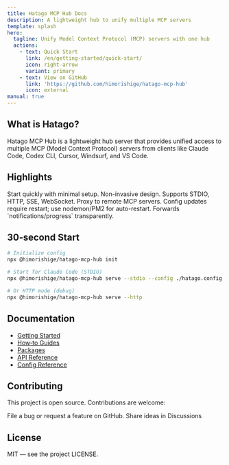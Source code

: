 ```yaml
---
title: Hatago MCP Hub Docs
description: A lightweight hub to unify multiple MCP servers
template: splash
hero:
  tagline: Unify Model Context Protocol (MCP) servers with one hub
  actions:
    - text: Quick Start
      link: /en/getting-started/quick-start/
      icon: right-arrow
      variant: primary
    - text: View on GitHub
      link: 'https://github.com/himorishige/hatago-mcp-hub'
      icon: external
manual: true
---
```



## What is Hatago?

Hatago MCP Hub is a lightweight hub server that provides unified access to multiple MCP (Model Context Protocol) servers from clients like Claude Code, Codex CLI, Cursor, Windsurf, and VS Code.

## Highlights

<CardGrid stagger>
  <Card title="🎯 Simple & Lightweight" icon="rocket">
    Start quickly with minimal setup. Non-invasive design.
  </Card>
  <Card title="🔌 Connectivity" icon="puzzle">
    Supports STDIO, HTTP, SSE, WebSocket. Proxy to remote MCP servers.
  </Card>
  <Card title="🧰 Operations" icon="information">
    Config updates require restart; use nodemon/PM2 for auto-restart.
  </Card>
  <Card title="📊 Progress" icon="information">
    Forwards `notifications/progress` transparently.
  </Card>
</CardGrid>

## 30‑second Start

```bash
# Initialize config
npx @himorishige/hatago-mcp-hub init

# Start for Claude Code (STDIO)
npx @himorishige/hatago-mcp-hub serve --stdio --config ./hatago.config.json

# Or HTTP mode (debug)
npx @himorishige/hatago-mcp-hub serve --http
```

## Documentation

- [Getting Started](/en/getting-started/quick-start/)
- [How‑to Guides](/en/how-to/)
- [Packages](/en/packages/)
- [API Reference](/en/reference/api/)
- [Config Reference](/en/reference/config/)

## Contributing

This project is open source. Contributions are welcome:

<CardGrid>
  <Card title="Report an Issue" icon="bug" href="https://github.com/himorishige/hatago-mcp-hub/issues">
    File a bug or request a feature on GitHub.
  </Card>
  <Card
    title="Propose Ideas"
    icon="lightbulb"
    href="https://github.com/himorishige/hatago-mcp-hub/discussions"
  >
    Share ideas in Discussions
  </Card>
</CardGrid>

## License

MIT — see the project LICENSE.
